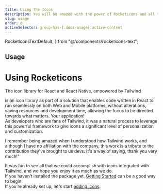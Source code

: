 ```yaml
---
title: Using The Icons
description: You will be amazed with the power of Rocketicons and all the possibilites that Tailwind brings to your icons.
slug: usage
order: 0
activeSelector: group-has-[.docs-usage]:active-content
---
```


  RocketIconsTextDefault,
} from "@/components/rocketicons-text";


## Usage
# Using Rocketicons
The icon library for React and React Native, empowered by Tailwind

<RocketIconsText /> is an icon library as part of a solution that enables code written in React to run
seamlessly on both Web and Mobile platforms, without alterations, saving resources and development time,
allowing the focus to be directed towards what matters. Your application!
<br />
As developers who are fans of Tailwind, it was a natural process to leverage this powerful framework to give
icons a significant level of personalization and customization.

<Quote>
I remember being amazed when I understood how Tailwind works, and although I have no affiliation with the
company, this work is a tribute to the contribution they've brought to us devs.
It's a way of saying, thank you very much!"
</Quote>

It was fun to see all that we could accomplish with icons integrated with Tailwind, and we hope you enjoy it as much as we do.
<br />
If you haven't installed the package yet, [Getting Started](./getting-started) can be a good way to begin.  
If you're already set up, let's start [adding icons](./adding-icons).